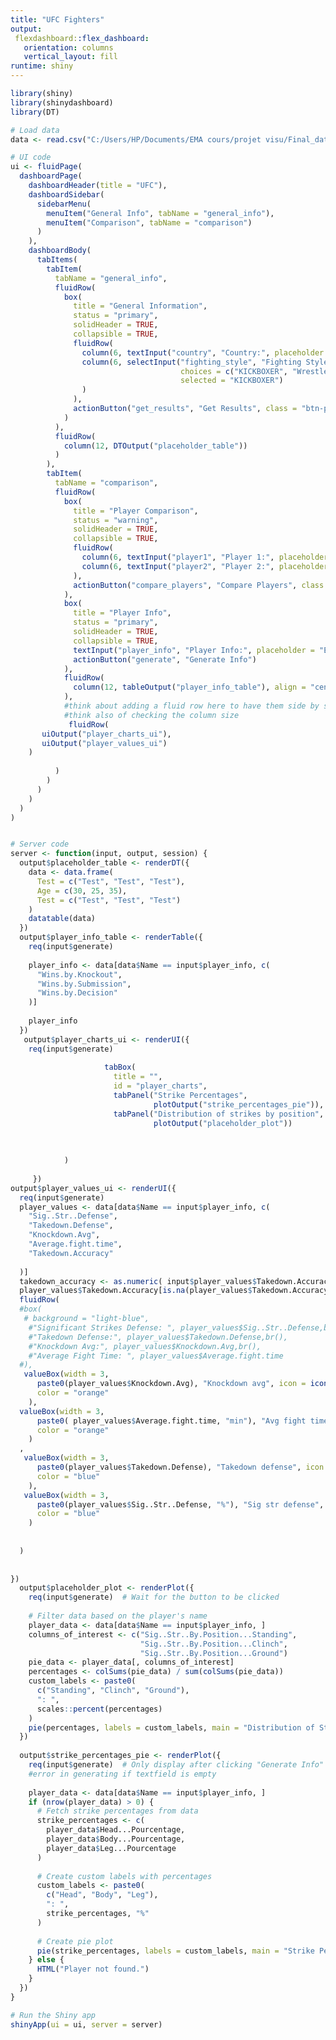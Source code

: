 ```yaml
---
title: "UFC Fighters"
output:
 flexdashboard::flex_dashboard:
   orientation: columns
   vertical_layout: fill
runtime: shiny
---
```




```r
library(shiny)
library(shinydashboard)
library(DT)

# Load data
data <- read.csv("C:/Users/HP/Documents/EMA cours/projet visu/Final_data.csv")

# UI code
ui <- fluidPage(
  dashboardPage(
    dashboardHeader(title = "UFC"),
    dashboardSidebar(
      sidebarMenu(
        menuItem("General Info", tabName = "general_info"),
        menuItem("Comparison", tabName = "comparison")
      )
    ),
    dashboardBody(
      tabItems(
        tabItem(
          tabName = "general_info",
          fluidRow(
            box(
              title = "General Information",
              status = "primary",
              solidHeader = TRUE,
              collapsible = TRUE,
              fluidRow(
                column(6, textInput("country", "Country:", placeholder = "Enter country")),
                column(6, selectInput("fighting_style", "Fighting Style:",
                                      choices = c("KICKBOXER", "Wrestler", "JIU-JITSU"),
                                      selected = "KICKBOXER")
                )
              ),
              actionButton("get_results", "Get Results", class = "btn-primary")
            )
          ),
          fluidRow(
            column(12, DTOutput("placeholder_table"))
          )
        ),
        tabItem(
          tabName = "comparison",
          fluidRow(
            box(
              title = "Player Comparison",
              status = "warning",
              solidHeader = TRUE,
              collapsible = TRUE,
              fluidRow(
                column(6, textInput("player1", "Player 1:", placeholder = "Enter name")),
                column(6, textInput("player2", "Player 2:", placeholder = "Enter name"))
              ),
              actionButton("compare_players", "Compare Players", class = "btn-warning")
            ),
            box(
              title = "Player Info",
              status = "primary",
              solidHeader = TRUE,
              collapsible = TRUE,
              textInput("player_info", "Player Info:", placeholder = "Enter name"),
              actionButton("generate", "Generate Info")
            ),
            fluidRow(
              column(12, tableOutput("player_info_table"), align = "center")
            ),
            #think about adding a fluid row here to have them side by side or create uiOutput that has both of them 
            #think also of checking the column size
             fluidRow(
       uiOutput("player_charts_ui"),  
       uiOutput("player_values_ui")   
    )
           
          )
        )
      )
    )
  )
)


# Server code
server <- function(input, output, session) {
  output$placeholder_table <- renderDT({
    data <- data.frame(
      Test = c("Test", "Test", "Test"),
      Age = c(30, 25, 35),
      Test = c("Test", "Test", "Test")
    )
    datatable(data)
  })
  output$player_info_table <- renderTable({
    req(input$generate)
    
    player_info <- data[data$Name == input$player_info, c(
      "Wins.by.Knockout", 
      "Wins.by.Submission", 
      "Wins.by.Decision"
    )]
    
    player_info
  })
   output$player_charts_ui <- renderUI({
    req(input$generate)
    
                     tabBox(
                       title = "",
                       id = "player_charts",
                       tabPanel("Strike Percentages", 
                                plotOutput("strike_percentages_pie")),
                       tabPanel("Distribution of strikes by position", 
                                plotOutput("placeholder_plot"))
                       
                     
              
            )
     
     })
output$player_values_ui <- renderUI({
  req(input$generate)
  player_values <- data[data$Name == input$player_info, c( 
    "Sig..Str..Defense",
    "Takedown.Defense",
    "Knockdown.Avg",
    "Average.fight.time",
    "Takedown.Accuracy"
    
  )]
  takedown_accuracy <- as.numeric( input$player_values$Takedown.Accuracy)
  player_values$Takedown.Accuracy[is.na(player_values$Takedown.Accuracy)] <- 0
  fluidRow(
  #box(
   # background = "light-blue",
    #"Significant Strikes Defense: ", player_values$Sig..Str..Defense,br(),
    #"Takedown Defense:", player_values$Takedown.Defense,br(),
    #"Knockdown Avg:", player_values$Knockdown.Avg,br(),
    #"Average Fight Time: ", player_values$Average.fight.time
  #),
   valueBox(width = 3,
      paste0(player_values$Knockdown.Avg), "Knockdown avg", icon = icon("skull"),
      color = "orange"
    ),
  valueBox(width = 3,
      paste0( player_values$Average.fight.time, "min"), "Avg fight time", icon = icon("hand-fist"),
      color = "orange"
    )
  ,
   valueBox(width = 3,
      paste0(player_values$Takedown.Defense), "Takedown defense", icon = icon("shield"),
      color = "blue"
    ),
   valueBox(width = 3,
      paste0(player_values$Sig..Str..Defense, "%"), "Sig str defense", 
      color = "blue"
    )
  
  
  )
  
  
})
  output$placeholder_plot <- renderPlot({
    req(input$generate)  # Wait for the button to be clicked
    
    # Filter data based on the player's name
    player_data <- data[data$Name == input$player_info, ]
    columns_of_interest <- c("Sig..Str..By.Position...Standing", 
                             "Sig..Str..By.Position...Clinch", 
                             "Sig..Str..By.Position...Ground")
    pie_data <- player_data[, columns_of_interest]
    percentages <- colSums(pie_data) / sum(colSums(pie_data))
    custom_labels <- paste0(
      c("Standing", "Clinch", "Ground"), 
      ": ", 
      scales::percent(percentages)
    )
    pie(percentages, labels = custom_labels, main = "Distribution of Strikes by Position")
  })
  
  output$strike_percentages_pie <- renderPlot({
    req(input$generate)  # Only display after clicking "Generate Info" button
    #error in generating if textfield is empty 
    
    player_data <- data[data$Name == input$player_info, ]
    if (nrow(player_data) > 0) {
      # Fetch strike percentages from data
      strike_percentages <- c(
        player_data$Head...Pourcentage, 
        player_data$Body...Pourcentage, 
        player_data$Leg...Pourcentage
      )
      
      # Create custom labels with percentages
      custom_labels <- paste0(
        c("Head", "Body", "Leg"), 
        ": ", 
        strike_percentages, "%"
      )
      
      # Create pie plot
      pie(strike_percentages, labels = custom_labels, main = "Strike Percentages")
    } else {
      HTML("Player not found.")
    }
  })
}

# Run the Shiny app
shinyApp(ui = ui, server = server)



```
